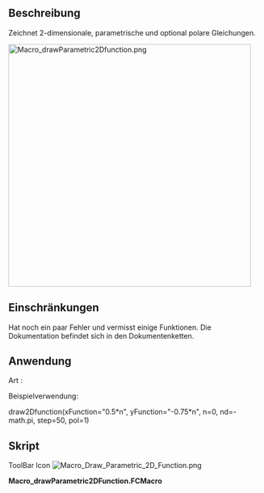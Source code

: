 <languages/>
{{Macro/de
|Name=Makro Parametrische 2D-Funktion zeichnen
|Icon=Macro_Draw_Parametric_2D_Function.png
|Description=Zeichnet 2-dimensionale, parametrische und optional polare Gleichungen.
|Author=T4b
|Version=1.0
|Date=2012-08-30
|FCVersion=Alle
|Download=[https://wiki.freecad.org/images/0/03/Macro_Draw_Parametric_2D_Function.png Werkzeugleisten-Symbol]
}}

==Beschreibung==
Zeichnet 2-dimensionale, parametrische und optional polare Gleichungen.

[[Image:Macro_drawParametric2Dfunction.png|480px]]
{{Caption|DrawParametric2DFunction}}

==Einschränkungen==
Hat noch ein paar Fehler und vermisst einige Funktionen. Die Dokumentation befindet sich in den Dokumentenketten.

==Anwendung==
Art :


Beispielverwendung:

draw2Dfunction(xFunction="0.5*n", yFunction="-0.75*n", n=0, nd=-math.pi, step=50, pol=1)

<span id="Script"></span>
==Skript==

ToolBar Icon [[Image:Macro_Draw_Parametric_2D_Function.png]]

'''Macro_drawParametric2DFunction.FCMacro'''

{{MacroCode|code=

import FreeCAD, FreeCADGui, Part
import math

def evalFunction(suppliedFunction, n):
	"""This function uses eval to evaluate suppliedFunction.
	
	It does in no way check whether suppliedFunction is evil, thus it is itself evil!
	"""
	return eval(suppliedFunction)

def draw2Dfunction(xFunction="n", yFunction="n", n=-5, nd=10, step=10, z=0, pol=0):
	"""Draws 2-dimensional mathemathical functions
	
	The function is drawn for n's between n and n+nd, in steps of 1/step, on the z-coordinate z.
	Equations for x and y can be given (xFunction and yFunction arguments), they default to n.
	
	If pol=1 then x is interpreted as r and y is interpreted as t.
	"""
	nStart=n
	while math.fabs(n-nd)-1.0/step>0:
		print( "n: " + str(n))
		x=evalFunction(xFunction, n)
		y=evalFunction(yFunction, n)
		nNext=n+math.copysign(1,nd-n)/step 
		print( "nNext: " + str(nNext))
		xNext=evalFunction(xFunction, nNext)
		yNext=evalFunction(yFunction, nNext)
		if pol==0:
			nextSeg=(x,y,z),(xNext,yNext,z)
		else:
			nextSeg=(x*math.cos(y),x*math.sin(y),z),(xNext*math.cos(yNext),xNext*math.sin(yNext),z)
		print( "nextSeg: " + str(nextSeg))
		nomme=Part.makeLine(*nextSeg)
		if n==nStart:
			WWire=Part.Wire([nomme])
		else:
			WWire=Part.Wire([WWire,nomme])
		n=nNext
	Part.show(WWire)
#Example usage:
draw2Dfunction(xFunction="0.5*n", yFunction="-0.75*n", n=0, nd=-math.pi, step=50, pol=1)

}}